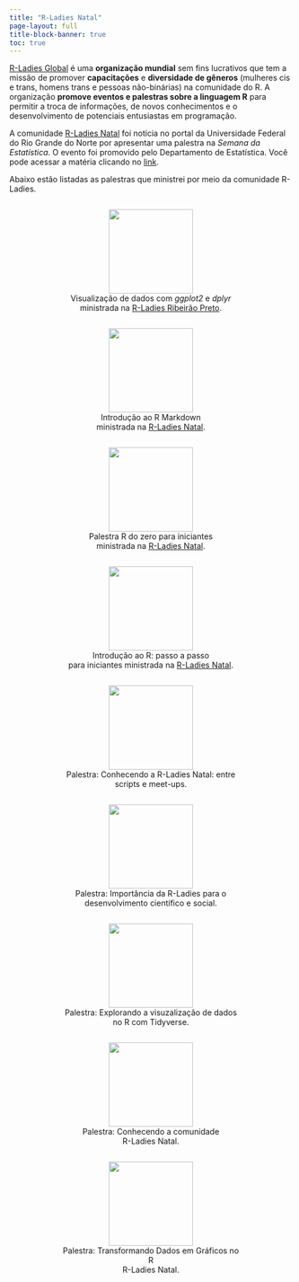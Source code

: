 ---
title: "R-Ladies Natal"
page-layout: full
title-block-banner: true
toc: true
---

[R-Ladies Global](https://rladies.org/) é uma **organização mundial** sem fins lucrativos que tem a missão de promover **capacitações** e **diversidade de gêneros** (mulheres cis e trans, homens trans e pessoas não-binárias) na comunidade do R. A organização **promove eventos e palestras sobre a linguagem R** para permitir a troca de informações, de novos conhecimentos e o desenvolvimento de potenciais entusiastas em programação.

A comunidade [R-Ladies Natal](https://www.instagram.com/rladiesnatal/?next=%2F) foi notícia no portal da Universidade Federal do Rio Grande do Norte por apresentar uma palestra na *Semana da Estatística*. O evento foi promovido pelo Departamento de Estatística. Você pode acessar a matéria clicando no [link](https://www.ufrn.br/imprensa/noticias/44260/grupo-r-ladies-natal-oferece-palestra-sobre-comunidade-local).

Abaixo estão listadas as palestras que ministrei por meio da comunidade R-Ladies.

<center>

::: box
<img src="images/ggplot2_dplyr_rladies-01.png" width="150"/> <br> Visualização de dados com *ggplot2* e *dplyr* ministrada na [R-Ladies Ribeirão Preto](https://www.instagram.com/rladiesrp/?next=%2F).
:::

::: box
<img src="images/rmarkdown_rladies.png" width="150"/> <br> Introdução ao R Markdown <br> ministrada na [R-Ladies Natal](https://www.instagram.com/rladiesnatal/?next=%2F).
:::

::: box
<p>![](images/r_do_zero_rladies.png){width="150"} <br> Palestra R do zero para iniciantes <br> ministrada na [R-Ladies Natal](https://www.instagram.com/rladiesnatal/?next=%2F).</p>
:::

::: box
<p>![](images/introducao_r_rladies.png){width="150"} <br> Introdução ao R: passo a passo <br> para iniciantes ministrada na [R-Ladies Natal](https://www.instagram.com/rladiesnatal/?next=%2F).</p>
:::

::: box
<p>![](images/p3.png){width="150"} <br> Palestra: Conhecendo a R-Ladies Natal: entre <br> scripts e meet-ups.</p>
:::

::: box
<p>![](images/p1.png){width="150"} <br> Palestra: Importância da R-Ladies para o <br> desenvolvimento científico e social.</p>
:::

::: box
<p>![](palestra_tidyverse.png){width="150"} <br> Palestra: Explorando a visuzalização de dados <br> no R com Tidyverse.</p>
:::

::: box
<p>![](images/p2.png){width="150"} <br> Palestra: Conhecendo a comunidade <br> R-Ladies Natal.</p>
:::

::: box
<p>![](semabio.png){width="150"} <br> Palestra: Transformando Dados em Gráficos no R <br> R-Ladies Natal.</p>
:::

</center>

```{=html}
<style>
div.box {
    width: 320px;
    display: inline-block;
}
</style>
```
